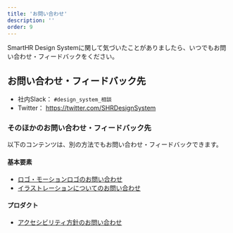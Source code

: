 ```yaml
---
title: 'お問い合わせ'
description: ''
order: 9
---
```


SmartHR Design Systemに関して気づいたことがありましたら、いつでもお問い合わせ・フィードバックをください。

## お問い合わせ・フィードバック先
- 社内Slack： `#design_system_相談`
- Twitter： https://twitter.com/SHRDesignSystem

### そのほかのお問い合わせ・フィードバック先
以下のコンテンツは、別の方法でもお問い合わせ・フィードバックできます。

#### 基本要素
- [ロゴ・モーションロゴのお問い合わせ](/basics/logos/#h2-3)
- [イラストレーションについてのお問い合わせ](/basics/illustration/#h2-0)

#### プロダクト
- [アクセシビリティ方針のお問い合わせ](/products/accessibility/policy#h2-5)

